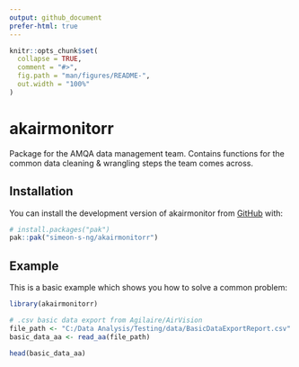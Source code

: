 ```yaml
---
output: github_document
prefer-html: true
---
```


<!-- README.md is generated from README.Rmd. Please edit that file -->

```r
knitr::opts_chunk$set(
  collapse = TRUE,
  comment = "#>",
  fig.path = "man/figures/README-",
  out.width = "100%"
)
```

# akairmonitorr

<!-- badges: start -->
<!-- badges: end -->

Package for the AMQA data management team.
Contains functions for the common data cleaning & wrangling steps the team 
comes across.

## Installation

You can install the development version of akairmonitor from [GitHub](https://github.com/simeon-s-ng/akairmonitorr) with:

``` r
# install.packages("pak")
pak::pak("simeon-s-ng/akairmonitorr")
```

## Example

This is a basic example which shows you how to solve a common problem:

```r
library(akairmonitorr)

# .csv basic data export from Agilaire/AirVision
file_path <- "C:/Data Analysis/Testing/data/BasicDataExportReport.csv"
basic_data_aa <- read_aa(file_path)

head(basic_data_aa)
```
